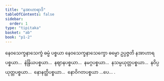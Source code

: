 ```yaml
---
title: "နအာဟာရာဒိ"
tableOfContents: false
sidebar:
  order: 1
type: "tipitaka"
basket: "ab"
book: "p1-2"
---
```



<DynamicBreadcrumb />

<Division number="29" book="p1-2" e="ch" v="37" p="286">

<Paragraph number="1745" book="p1-2">
နေဝသေက္ခနာသေက္ခံ ဓမ္မံ ပစ္စယာ နေဝသေက္ခနာသေက္ခော ဓမ္မော ဥပ္ပဇ္ဇတိ နအာဟာရပစ္စယာ…  နဲန္ဒြိယပစ္စယာ…  နဈာနပစ္စယာ…  နမဂ္ဂပစ္စယာ…  နသမ္ပယုတ္တပစ္စယာ…  နဝိပ္ပယုတ္တပစ္စယာ…  နောနတ္ထိပစ္စယာ…  နောဝိဂတပစ္စယာ …ပေ… .
</Paragraph>
</Division>